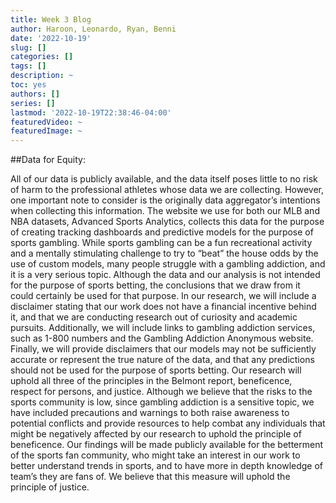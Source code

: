 ```yaml
---
title: Week 3 Blog
author: Haroon, Leonardo, Ryan, Benni
date: '2022-10-19'
slug: []
categories: []
tags: []
description: ~
toc: yes
authors: []
series: []
lastmod: '2022-10-19T22:38:46-04:00'
featuredVideo: ~
featuredImage: ~
---
```


##Data for Equity:

All of our data is publicly available, and the data itself poses little to no risk of harm to the professional athletes whose data we are collecting. However, one important note to consider is the originally data aggregator’s intentions when collecting this information. The website we use for both our MLB and NBA datasets, Advanced Sports Analytics, collects this data for the purpose of creating tracking dashboards and predictive models for the purpose of sports gambling. While sports gambling can be a fun recreational activity and a mentally stimulating challenge to try to “beat” the house odds by the use of custom models, many people struggle with a gambling addiction, and it is a very serious topic. Although the data and our analysis is not intended for the purpose of sports betting, the conclusions that we draw from it could certainly be used for that purpose. In our research, we will include a disclaimer stating that our work does not have a financial incentive behind it, and that we are conducting research out of curiosity and academic pursuits. Additionally, we will include links to gambling addiction services, such as 1-800 numbers and the Gambling Addiction Anonymous website. Finally, we will provide disclaimers that our models may not be sufficiently accurate or represent the true nature of the data, and that any predictions should not be used for the purpose of sports betting. Our research will uphold all three of the principles in the Belmont report, beneficence, respect for persons, and justice. Although we believe that the risks to the sports community is low, since gambling addiction is a sensitive topic, we have included precautions and warnings to both raise awareness to potential conflicts and provide resources to help combat any individuals that might be negatively affected by our research to uphold the principle of beneficence. Our findings will be made publicly available for the betterment of the sports fan community, who might take an interest in our work to better understand trends in sports, and to have more in depth knowledge of team’s they are fans of. We believe that this measure will uphold the principle of justice. 
